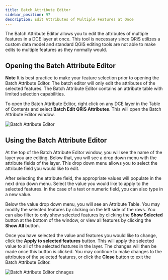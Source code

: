 ```yaml
---
title: Batch Attribute Editor
sidebar_position: 97
description: Edit Attributes of Multiple Features at Once
---
```


The Batch Attribute Editor allows you to edit the attributes of multiple features in a DCE layer at once. This tool is necessary since QRiS utilizes a custom data model and standard QGIS editing tools are not able to make edits to multiple features as they normally would. 

## Opening the Batch Attribute Editor

**Note** It is best practice to make your feature selection prior to opening the Batch Attribute Editor. The batch editor will only edit the attributes of the selected features. The Batch Attribute Editor contains an attribute table with limited selection capabilities. 

To open the Batch Attribute Editor, right click on any DCE layer in the Table of Contents and select **Batch Edit QRiS Attributes**. This will open the Batch Attribute Editor window.

![Batch Attribute Editor](/images/software-help/open-batch-edit.gif) 

## Using the Batch Attribute Editor

At the top of the Batch Attribute Editor window, you will see the name of the layer you are editing. Below that, you will see a drop down menu with the attribute fields of the layer. This drop down menu allows you to select the attribute field you would like to edit.

After selecting the attribute field, the appropriate values will populate in the next drop down menu. Select the value you would like to apply to the selected features. In the case of a text or numeric field, you can also type in a new value.

Below the value drop down menu, you will see an Attribute Table. You may modify the selected features by clicking on the left side of the rows. You can also filter to only show selected features by clicking the **Show Selected** button at the bottom of the window, or view all features by clicking the **Show All** button.

Once you have selected the value and features you would like to change, click the **Apply to selected features** button. This will apply the selected value to all of the selected features in the layer. The changes will then be made once this button is clicked. You may continue to make changes to the attributes of the selected features, or click the **Close** button to exit the Batch Attribute Editor.

![Batch Attribute Editor chnages](/images/software-help/batch-edit-changes.gif) 